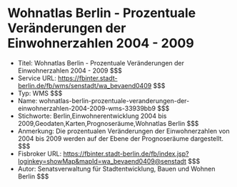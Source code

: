 # Wohnatlas Berlin - Prozentuale Veränderungen der Einwohnerzahlen 2004 - 2009
- Titel: Wohnatlas Berlin - Prozentuale Veränderungen der Einwohnerzahlen 2004 - 2009 $$$
- Service URL: https://fbinter.stadt-berlin.de/fb/wms/senstadt/wa_bevaend0409 $$$
- Typ: WMS $$$
- Name: wohnatlas-berlin-prozentuale-veranderungen-der-einwohnerzahlen-2004-2009-wms-33939bb9 $$$
- Stichworte: Berlin,Einwohnerentwicklung 2004 bis 2009,Geodaten,Karten,Prognoseräume,Wohnatlas Berlin $$$
- Anmerkung: Die prozentualen Veränderungen der Einwohnerzahlen von 2004 bis 2009 werden auf der Ebene der Prognoseräume dargestellt. $$$
- Fisbroker URL: https://fbinter.stadt-berlin.de/fb/index.jsp?loginkey=showMap&mapId=wa_bevaend0409@senstadt $$$
- Autor: Senatsverwaltung für Stadtentwicklung, Bauen und Wohnen Berlin $$$
